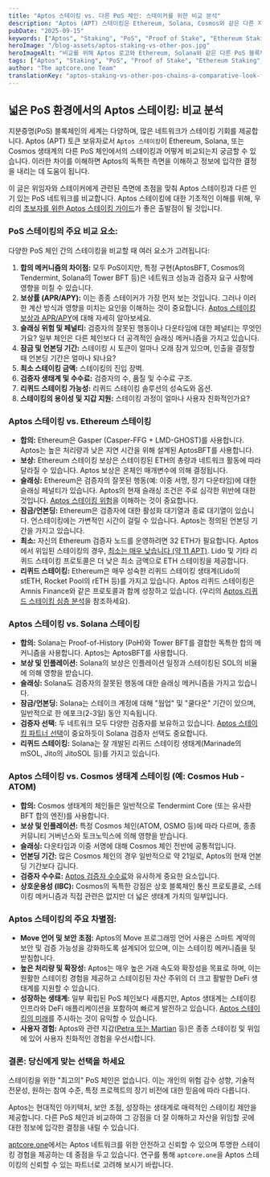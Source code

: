 ```yaml
---
title: "Aptos 스테이킹 vs. 다른 PoS 체인: 스테이커를 위한 비교 분석"
description: "Aptos (APT) 스테이킹은 Ethereum, Solana, Cosmos와 같은 다른 지분증명 체인에서의 스테이킹과 어떻게 비교될까요? 보상, 위험, 메커니즘의 주요 차이점을 탐구해 보세요."
pubDate: "2025-09-15"
keywords: ["Aptos", "Staking", "PoS", "Proof of Stake", "Ethereum Staking", "Solana Staking", "Cosmos Staking", "Comparison", "APT"]
heroImage: "/blog-assets/aptos-staking-vs-other-pos.jpg"
heroImageAlt: "비교를 위해 Aptos 로고와 Ethereum, Solana와 같은 다른 PoS 블록체인의 로고가 나란히 있는 이미지"
tags: ["Aptos", "Staking", "PoS", "Proof of Stake", "Ethereum Staking", "Solana Staking", "Cosmos Staking", "Comparison", "APT"]
author: "The aptcore.one Team"
translationKey: "aptos-staking-vs-other-pos-chains-a-comparative-look-for-stakers"
---
```


## 넓은 PoS 환경에서의 Aptos 스테이킹: 비교 분석

지분증명(PoS) 블록체인의 세계는 다양하며, 많은 네트워크가 스테이킹 기회를 제공합니다. Aptos (APT) 토큰 보유자로서 `Aptos 스테이킹`이 Ethereum, Solana, 또는 Cosmos 생태계의 다른 PoS 체인에서의 스테이킹과 어떻게 비교되는지 궁금할 수 있습니다. 이러한 차이를 이해하면 Aptos의 독특한 측면을 이해하고 정보에 입각한 결정을 내리는 데 도움이 됩니다.

이 글은 위임자와 스테이커에게 관련된 측면에 초점을 맞춰 Aptos 스테이킹과 다른 인기 있는 PoS 네트워크를 비교합니다. Aptos 스테이킹에 대한 기초적인 이해를 위해, 우리의 [초보자를 위한 Aptos 스테이킹 가이드](/blog/ko/aptcoreone-eseo-aptos-apt-seuteiking-eul-sijaghaneun-chobojya-gaideu)가 좋은 출발점이 될 것입니다.

### PoS 스테이킹의 주요 비교 요소:

다양한 PoS 체인 간의 스테이킹을 비교할 때 여러 요소가 고려됩니다:

1. **합의 메커니즘의 차이점:** 모두 PoS이지만, 특정 구현(AptosBFT, Cosmos의 Tendermint, Solana의 Tower BFT 등)은 네트워크 성능과 검증자 요구 사항에 영향을 미칠 수 있습니다.
2. **보상률 (APR/APY):** 이는 종종 스테이커가 가장 먼저 보는 것입니다. 그러나 이러한 계산 방식과 영향을 미치는 요인을 이해하는 것이 중요합니다. [Aptos 스테이킹 보상과 APR/APY](/blog/ko/aptos-seuteiking-bosang-aprgwa-apyui-chaijeom-geuligo-aptcoreone-i-ileul-boyeojuneun-bangbeob)에 대해 자세히 알아보세요.
3. **슬래싱 위험 및 페널티:** 검증자의 잘못된 행동이나 다운타임에 대한 페널티는 무엇인가요? 일부 체인은 다른 체인보다 더 공격적인 슬래싱 메커니즘을 가지고 있습니다.
4. **잠금 및 언본딩 기간:** 스테이킹 시 토큰이 얼마나 오래 잠겨 있으며, 인출을 결정할 때 언본딩 기간은 얼마나 되나요?
5. **최소 스테이킹 금액:** 스테이킹의 진입 장벽.
6. **검증자 생태계 및 수수료:** 검증자의 수, 품질 및 수수료 구조.
7. **리퀴드 스테이킹 가능성:** 리퀴드 스테이킹 솔루션의 성숙도와 옵션.
8. **스테이킹의 용이성 및 지갑 지원:** 스테이킹 과정이 얼마나 사용자 친화적인가요?

### Aptos 스테이킹 vs. Ethereum 스테이킹

* **합의:** Ethereum은 Gasper (Casper-FFG + LMD-GHOST)를 사용합니다. Aptos는 높은 처리량과 낮은 지연 시간을 위해 설계된 AptosBFT를 사용합니다.
* **보상:** Ethereum 스테이킹 보상은 스테이킹된 ETH의 총량과 네트워크 활동에 따라 달라질 수 있습니다. Aptos 보상은 온체인 매개변수에 의해 결정됩니다.
* **슬래싱:** Ethereum은 검증자의 잘못된 행동(예: 이중 서명, 장기 다운타임)에 대한 슬래싱 페널티가 있습니다. Aptos의 현재 슬래싱 조건은 주로 심각한 위반에 대한 것입니다. [Aptos 스테이킹 위험](/blog/ko/aptos-seuteiking-ui-wiheom-ileul-wanhwa-haneun-myeonghwaghan-gaideu)을 이해하는 것이 중요합니다.
* **잠금/언본딩:** Ethereum은 검증자에 대한 활성화 대기열과 종료 대기열이 있습니다. 언스테이킹에는 가변적인 시간이 걸릴 수 있습니다. Aptos는 정의된 언본딩 기간을 가지고 있습니다.
* **최소:** 자신의 Ethereum 검증자 노드를 운영하려면 32 ETH가 필요합니다. Aptos에서 위임된 스테이킹의 경우, [최소는 매우 낮습니다 (약 11 APT)](/blog/ko/aptos-seuteiking-choeso-geum-aeg-sijaghaliomyeon-eolmana-manh-eun-aptga-pilyohalkkayo). Lido 및 기타 리퀴드 스테이킹 프로토콜은 더 낮은 최소 금액으로 ETH 스테이킹을 제공합니다.
* **리퀴드 스테이킹:** Ethereum은 매우 성숙한 리퀴드 스테이킹 생태계(Lido의 stETH, Rocket Pool의 rETH 등)를 가지고 있습니다. Aptos 리퀴드 스테이킹은 Amnis Finance와 같은 프로토콜과 함께 성장하고 있습니다. (우리의 [Aptos 리퀴드 스테이킹 심층 분석](/blog/ko/aptos-yudongseong-seuteiking-simcheung-bunseog-yudongseong-haeje-mich-apt-bosang-geugdaehwa)을 참조하세요).

### Aptos 스테이킹 vs. Solana 스테이킹

* **합의:** Solana는 Proof-of-History (PoH)와 Tower BFT를 결합한 독특한 합의 메커니즘을 사용합니다. Aptos는 AptosBFT를 사용합니다.
* **보상 및 인플레이션:** Solana의 보상은 인플레이션 일정과 스테이킹된 SOL의 비율에 의해 영향을 받습니다.
* **슬래싱:** Solana도 검증자의 잘못된 행동에 대한 슬래싱 메커니즘을 가지고 있습니다.
* **잠금/언본딩:** Solana는 스테이크 계정에 대해 "웜업" 및 "쿨다운" 기간이 있으며, 일반적으로 한 에포크(2-3일) 동안 지속됩니다.
* **검증자 선택:** 두 네트워크 모두 다양한 검증자를 보유하고 있습니다. [Aptos 스테이킹 파트너 선택](/blog/ko/aptos-seuteiking-pateuneo-seontaeg-aptcoreone-eulo-bosang-gwa-boan-eul-geugdaehwa-haseyo)이 중요하듯이 Solana 검증자 선택도 중요합니다.
* **리퀴드 스테이킹:** Solana는 잘 개발된 리퀴드 스테이킹 생태계(Marinade의 mSOL, Jito의 JitoSOL 등)를 가지고 있습니다.

### Aptos 스테이킹 vs. Cosmos 생태계 스테이킹 (예: Cosmos Hub - ATOM)

* **합의:** Cosmos 생태계의 체인들은 일반적으로 Tendermint Core (또는 유사한 BFT 합의 엔진)를 사용합니다.
* **보상 및 인플레이션:** 특정 Cosmos 체인(ATOM, OSMO 등)에 따라 다르며, 종종 커뮤니티 거버넌스와 토크노믹스에 의해 영향을 받습니다.
* **슬래싱:** 다운타임과 이중 서명에 대해 Cosmos 체인 전반에 공통적입니다.
* **언본딩 기간:** 많은 Cosmos 체인의 경우 일반적으로 약 21일로, Aptos의 현재 언본딩 기간보다 깁니다.
* **검증자 수수료:** [Aptos 검증자 수수료](/blog/ko/aptos-geomjeungja-susulyo-ihae-hagi-seuteiking-bosang-e-jung-yohan-yoso)와 유사하게 중요한 요소입니다.
* **상호운용성 (IBC):** Cosmos의 독특한 강점은 상호 블록체인 통신 프로토콜로, 스테이킹 메커니즘과 직접 관련은 없지만 더 넓은 생태계 가치의 일부입니다.

### Aptos 스테이킹의 주요 차별점:

* **Move 언어 및 보안 초점:** Aptos의 Move 프로그래밍 언어 사용은 스마트 계약의 보안 및 검증 가능성을 강화하도록 설계되어 있으며, 이는 스테이킹 메커니즘을 뒷받침합니다.
* **높은 처리량 및 확장성:** Aptos는 매우 높은 거래 속도와 확장성을 목표로 하며, 이는 원활한 스테이킹 경험을 제공하고 스테이킹된 자산 주위의 더 크고 활발한 DeFi 생태계를 지원할 수 있습니다.
* **성장하는 생태계:** 일부 확립된 PoS 체인보다 새롭지만, Aptos 생태계는 스테이킹 인프라와 DeFi 애플리케이션을 포함하여 빠르게 발전하고 있습니다. [Aptos 스테이킹의 미래](/blog/ko/aptos-seuteiking-ui-milae-teulendeu-hyeogsin-geuligo-dagaoneun-gineung)를 주시하는 것이 유익할 수 있습니다.
* **사용자 경험:** Aptos와 관련 지갑([Petra 또는 Martian](/blog/ko/choegoui-aptos-seuteiking-jigab-bigyo-petra-vs-pontem-vs-choegoui-seontaeg) 등)은 종종 스테이킹 및 위임에 있어 사용자 친화적인 경험을 우선시합니다.

### 결론: 당신에게 맞는 선택을 하세요

스테이킹을 위한 "최고의" PoS 체인은 없습니다. 이는 개인의 위험 감수 성향, 기술적 전문성, 원하는 참여 수준, 특정 프로젝트의 장기 비전에 대한 믿음에 따라 다릅니다.

Aptos는 현대적인 아키텍처, 보안 초점, 성장하는 생태계로 매력적인 스테이킹 제안을 제공합니다. 다른 PoS 체인과 비교하여 그 강점을 더 잘 이해하고 자산을 위임할 곳에 대한 정보에 입각한 결정을 내릴 수 있습니다.

[aptcore.one](https://aptcore.one)에서는 Aptos 네트워크를 위한 안전하고 신뢰할 수 있으며 투명한 스테이킹 경험을 제공하는 데 중점을 두고 있습니다. 연구를 통해 `aptcore.one`을 Aptos 스테이킹의 신뢰할 수 있는 파트너로 고려해 보시기 바랍니다.
